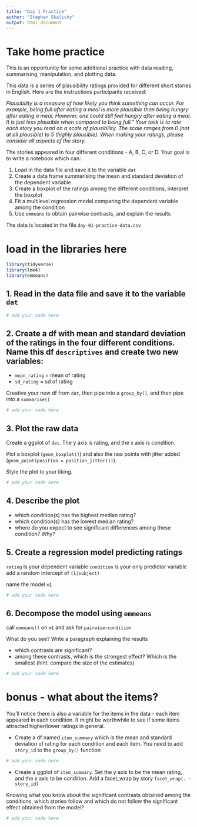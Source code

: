 ```yaml
---
title: "Day 1 Practice"
author: "Stephen Skalicky"
output: html_document
---
```


# Take home practice

This is an opportunity for some additional practice with data reading, summarising, manipulation, and plotting data.

This data is a series of plausibility ratings provided for different short stories in English. Here are the instructions participants received:

*Plausibility is a measure of how likely you think something can occur. For example, being full after eating a meal is more plausible than being hungry after eating a meal. However, one could still feel hungry after eating a meal. It is just less plausible when compared to being full.” Your task is to rate each story you read on a scale of plausibility. The scale ranges from 0 (not at all plausible) to 5 (highly plausible). When making your ratings, please consider all aspects of the story.*


The stories appeared in four different conditions - A, B, C, or D. Your goal is to write a notebook which can:

1. Load in the data file and save it to the variable `dat`
2. Create a data frame summarising the mean and standard deviation of the dependent variable
3. Create a boxplot of the ratings among the different conditions, interpret the boxplot
4. Fit a multilevel regression model comparing the dependent variable among the condition
5. Use `emmeans` to obtain pairwise contrasts, and explain the results

The data is located in the file `day-01-practice-data.csv`

# load in the libraries here
```r
library(tidyverse)
library(lme4)
library(emmeans)
```

## 1. Read in the data file and save it to the variable `dat`

```r
# add your code here

```


## 2. Create a df with mean and standard deviation of the ratings in the four different conditions. Name this df `descriptives` and create two new variables:

  - `mean_rating` = mean of rating
  - `sd_rating` = sd of rating
  
Creative your new df from `dat`, then pipe into a `group_by()`, and then pipe into a `summarise()` 

```r
# add your code here
```


## 3. Plot the raw data

Create a ggplot of `dat`. The y axis is rating, and the x axis is condition.

Plot a boxplot (`geom_boxplot()`) and also the raw points with jitter added (`geom_point(position = position_jitter())`). 

Style the plot to your liking. 

```r
# add your code here

```
## 4. Describe the plot

  - which condition(s) has the highest median rating?
  - which condition(s) has the lowest median rating?
  - where do you expect to see significant differences among these condition? Why?
  


## 5. Create a regression model predicting ratings

`rating` is your dependent variable
`condition` is your only predictor variable
add a random intercept of `(1|subject)`

name the model `m1`


```r
# add your code here
```

## 6. Decompose the model using `emmeans`

call `emmeans()` on `m1` and ask for `pairwise~condition`

What do you see? Write a paragraph explaining the results

- which contrasts are significant?
- among these contrasts, which is the strongest effect? Which is the smallest (hint: compare the size of the estimates)

```r
# add your code here
```


# bonus - what about the items? 

You'll notice there is also a variable for the items in the data - each item appeared in each condition. It might be worthwhile to see if some items attracted higher/lower ratings in general.

- Create a df named `item_summary` which is the mean and standard deviation of rating for each condition and each item. You need to add `story_id` to the `group_by()` function

```r
# add your code here

```


- Create a ggplot of `item_summary`. Set the y axis to be the mean rating, and the x axis to be condition. Add a facet_wrap by story `facet_wrap(. ~ story_id)`

Knowing what you know about the significant contrasts obtained among the conditions, which stories follow and which do not follow the significant effect obtained from the model? 


```r
# add your code here
```